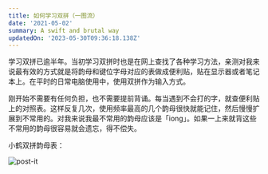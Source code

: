 ```yaml
---
title: 如何学习双拼（一图流）
date: '2021-05-02'
summary: A swift and brutal way
updatedOn: '2023-05-30T09:36:18.138Z'
---
```


学习双拼已逾半年。当初学习双拼时也是在网上查找了各种学习方法，亲测对我来说最有效的方式就是将韵母和键位字母对应的表做成便利贴，贴在显示器或者笔记本上。在平时的日常电脑使用中，使用双拼作为输入方式。

刚开始不需要有任何负担，也不需要提前背诵。每当遇到不会打的字，就查便利贴上的对照表。这样反复几次，使用频率最高的几个韵母很快就能记住，然后慢慢扩展到不常用的。对我来说我最不常用的韵母应该是「iong」。如果一上来就背这些不常用的韵母很容易就会遗忘，得不偿失。

小鹤双拼韵母表：

![post-it](/blog-images/post-it.jpg)
